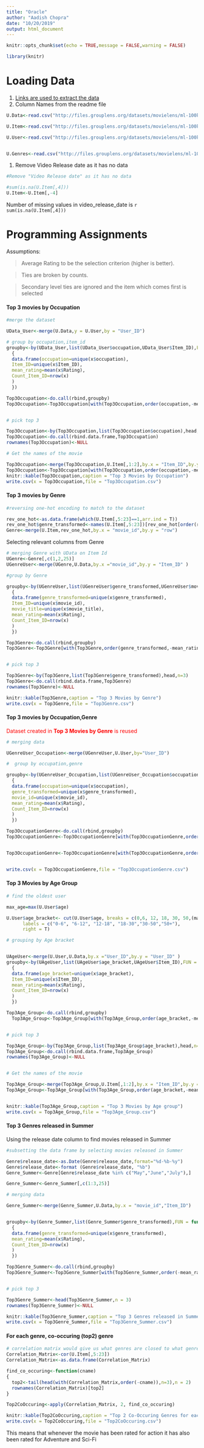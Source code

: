 ```yaml
---
title: "Oracle"
author: "Aadish Chopra"
date: "10/20/2019"
output: html_document
---
```


```r
knitr::opts_chunk$set(echo = TRUE,message = FALSE,warning = FALSE)

library(knitr)

```

# Loading Data

1.  [Links are used to extract the data](files.grouplens.org/datasets/movielens/)
2. Column Names from the readme file

```r

U.Data<-read.csv("http://files.grouplens.org/datasets/movielens/ml-100k/u.data",header = FALSE,sep = "\t",col.names = c("User_ID","Item_ID","Rating","TimeStamp"))

U.Item<-read.csv("http://files.grouplens.org/datasets/movielens/ml-100k/u.item",header=FALSE,sep="|",col.names = c("movie_id","movie_title","release_date","video_release_date","IMDb URL", "unknown","Action","Adventure","Animation","Children's","Comedy","Crime",    "Documentary","Drama","Fantasy","Film-Noir","Horror","Musical","Mystery","Romance"     ,"Sci-Fi","Thriller","War","Western"),as.is = TRUE)

U.User<-read.csv("http://files.grouplens.org/datasets/movielens/ml-100k/u.user",header=FALSE,sep="|",col.names = c("User_ID","age","gender","occupation","zip code"))


U.Genres<-read.csv("http://files.grouplens.org/datasets/movielens/ml-100k/u.genre",header=FALSE,sep="|",col.names = c("genre","Number"))


```

1. Remove Video Release date as it has no data

```r
#Remove "Video Release date" as it has no data

#sum(is.na(U.Item[,4]))
U.Item<-U.Item[,-4]

```

Number of missing values in video_release_date is `r sum(is.na(U.Item[,4]))`

# Programming Assignments

Assumptions:

> Average Rating to be the selection criterion (higher is better).

> Ties are broken by counts. 

> Secondary level ties are ignored and the item which comes first is selected

#### Top 3 movies by Occupation


```r
#merge the dataset

UData_User<-merge(U.Data,y = U.User,by = "User_ID")

# group by occupation,item_id 
groupby<-by(UData_User,list(UData_User$occupation,UData_User$Item_ID),FUN = function(x) 
  {
  data.frame(occupation=unique(x$occupation),
  Item_ID=unique(x$Item_ID),
  mean_rating=mean(x$Rating),
  Count_Item_ID=nrow(x)
  )
  })

Top3Occupation<-do.call(rbind,groupby)
Top3Occupation<-Top3Occupation[with(Top3Occupation,order(occupation,-mean_rating,-Count_Item_ID)),]


# pick top 3 

Top3Occupation<-by(Top3Occupation,list(Top3Occupation$occupation),head,n=3) 
Top3Occupation<-do.call(rbind.data.frame,Top3Occupation)
rownames(Top3Occupation)<-NULL

# Get the names of the movie

Top3Occupation<-merge(Top3Occupation,U.Item[,1:2],by.x = "Item_ID",by.y = "movie_id",sort = FALSE)
Top3Occupation<-Top3Occupation[with(Top3Occupation,order(occupation,-mean_rating,-Count_Item_ID)),]
knitr::kable(Top3Occupation,caption = "Top 3 Movies by Occupation")
write.csv(x = Top3Occupation,file = "Top3Occupation.csv")

```

#### Top 3 movies by Genre

```r

#reversing one-hot encoding to match to the dataset

rev_one_hot<-as.data.frame(which(U.Item[,5:23]==1,arr.ind = T))
rev_one_hot$genre_transformed<-names(U.Item[,5:23])[rev_one_hot[order(rev_one_hot[,1]),2]]
Genre<-merge(U.Item,rev_one_hot,by.x = "movie_id",by.y = "row")


```


Selecting relevant columns from Genre


```r
# merging Genre with UData on Item Id 
UGenre<-Genre[,c(1,2,25)]
UGenreUser<-merge(UGenre,U.Data,by.x ="movie_id",by.y = "Item_ID" )

#group by Genre

groupby<-by(UGenreUser,list(UGenreUser$genre_transformed,UGenreUser$movie_id),FUN = function(x) 
  {
  data.frame(genre_transformed=unique(x$genre_transformed),
  Item_ID=unique(x$movie_id),
  movie_title=unique(x$movie_title),
  mean_rating=mean(x$Rating),
  Count_Item_ID=nrow(x)
  )
  })

Top3Genre<-do.call(rbind,groupby)
Top3Genre<-Top3Genre[with(Top3Genre,order(genre_transformed,-mean_rating,-Count_Item_ID)),]


# pick top 3 

Top3Genre<-by(Top3Genre,list(Top3Genre$genre_transformed),head,n=3) 
Top3Genre<-do.call(rbind.data.frame,Top3Genre)
rownames(Top3Genre)<-NULL

knitr::kable(Top3Genre,caption = "Top 3 Movies by Genre")
write.csv(x = Top3Genre,file = "Top3Genre.csv")


```


#### Top 3 movies by Occupation,Genre

<span style="color:red">Dataset created in **Top 3 Movies by Genre** is reused</span>


```r
# merging data 

UGenreUser_Occupation<-merge(UGenreUser,U.User,by="User_ID")

#  group by occupation,genre

groupby<-by(UGenreUser_Occupation,list(UGenreUser_Occupation$occupation,UGenreUser_Occupation$genre_transformed,UGenreUser_Occupation$movie_id),FUN = function(x) 
  {
  data.frame(occupation=unique(x$occupation),
  genre_transformed=unique(x$genre_transformed),
  movie_id=unique(x$movie_id),
  mean_rating=mean(x$Rating),
  Count_Item_ID=nrow(x)
  )
  })

Top3OccupationGenre<-do.call(rbind,groupby)
Top3OccupationGenre<-Top3OccupationGenre[with(Top3OccupationGenre,order(occupation,genre_transformed,-mean_rating,-Count_Item_ID)),]


Top3OccupationGenre<-Top3OccupationGenre[with(Top3OccupationGenre,order(occupation,genre_transformed,-mean_rating,-Count_Item_ID)),]


write.csv(x = Top3OccupationGenre,file = "Top3OccupationGenre.csv")

```

#### Top 3 Movies by Age Group 


```r

# find the oldest user

max_age=max(U.User$age)

U.User$age_bracket<- cut(U.User$age, breaks = c(0,6, 12, 18, 30, 50,(max_age+1)),
      labels = c("0-6", "6-12", "12-18", "18-30","30-50","50+"),
      right = T)

# grouping by Age bracket


UAgeUser<-merge(U.User,U.Data,by.x ="User_ID",by.y = "User_ID" )
groupby<-by(UAgeUser,list(UAgeUser$age_bracket,UAgeUser$Item_ID),FUN = function(x) 
  {
  data.frame(age_bracket=unique(x$age_bracket),
  Item_ID=unique(x$Item_ID),
  mean_rating=mean(x$Rating),
  Count_Item_ID=nrow(x)
  )
  })

Top3Age_Group<-do.call(rbind,groupby)
  Top3Age_Group<-Top3Age_Group[with(Top3Age_Group,order(age_bracket,-mean_rating,-Count_Item_ID)),]


# pick top 3 

Top3Age_Group<-by(Top3Age_Group,list(Top3Age_Group$age_bracket),head,n=3) 
Top3Age_Group<-do.call(rbind.data.frame,Top3Age_Group)
rownames(Top3Age_Group)<-NULL


# Get the names of the movie

Top3Age_Group<-merge(Top3Age_Group,U.Item[,1:2],by.x = "Item_ID",by.y = "movie_id",sort = FALSE)
Top3Age_Group<-Top3Age_Group[with(Top3Age_Group,order(age_bracket,-mean_rating,-Count_Item_ID)),]


knitr::kable(Top3Age_Group,caption = "Top 3 Movies by Age group")
write.csv(x = Top3Age_Group,file = "Top3Age_Group.csv")

```


#### Top 3 Genres released in Summer 

Using the release date column to find movies released in Summer


```r

#subsetting the data frame by selecting movies released in Summer

Genre$release_date<-as.Date(Genre$release_date,format="%d-%b-%y")
Genre$release_date<-format (Genre$release_date, "%b")
Genre_Summer<-Genre[Genre$release_date %in% c("May","June","July"),]

Genre_Summer<-Genre_Summer[,c(1:3,25)]

# merging data 

Genre_Summer<-merge(Genre_Summer,U.Data,by.x = "movie_id","Item_ID")


groupby<-by(Genre_Summer,list(Genre_Summer$genre_transformed),FUN = function(x) 
  {
  data.frame(genre_transformed=unique(x$genre_transformed),
  mean_rating=mean(x$Rating),
  Count_Item_ID=nrow(x)
  )
  })

Top3Genre_Summer<-do.call(rbind,groupby)
Top3Genre_Summer<-Top3Genre_Summer[with(Top3Genre_Summer,order(-mean_rating,-Count_Item_ID)),]


# pick top 3 

Top3Genre_Summer<-head(Top3Genre_Summer,n = 3) 
rownames(Top3Genre_Summer)<-NULL

knitr::kable(Top3Genre_Summer,caption = "Top 3 Genres released in Summer")
write.csv(x = Top3Genre_Summer,file = "Top3Genre_Summer.csv")

```

#### For each genre, co-occuring (top2) genre 

```r

# correlation matrix would give us what genres are closed to what genres 
Correlation_Matrix<-cor(U.Item[,5:23])
Correlation_Matrix<-as.data.frame(Correlation_Matrix)

find_co_occuring<-function(cname)
{
  top2<-tail(head(with(Correlation_Matrix,order(-cname)),n=3),n = 2)
  rownames(Correlation_Matrix)[top2]
}

Top2CoOccuring<-apply(Correlation_Matrix, 2, find_co_occuring)

knitr::kable(Top2CoOccuring,caption = "Top 2 Co-Occuring Genres for each genre")
write.csv(x = Top2CoOccuring,file = "Top2CoOccuring.csv")

```


This means that whenever the movie has been rated for action it has also been rated for Adventure and Sci-Fi

